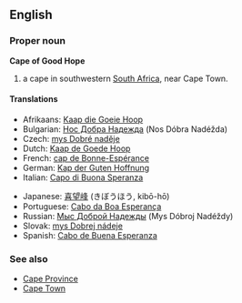 ==English==

===Proper noun===
'''Cape of Good Hope'''

# a cape in southwestern [[South Africa]], near Cape Town.

====Translations====
{{top}}
*Afrikaans: [[Kaap die Goeie Hoop]]
*Bulgarian: [[Нос Добра Надежда]] (Nos Dóbra Nadéžda) {{m}}
*Czech: [[mys Dobré naděje]] {{m}}
*Dutch: [[Kaap de Goede Hoop]]
*French: [[cap de Bonne-Espérance]] {{m}}
*German: [[Kap der Guten Hoffnung]] {{n}}
*Italian: [[Capo di Buona Speranza]] {{m}}
{{mid}}
*Japanese: [[喜望峰]] (きぼうほう, kibō-hō)
*Portuguese: [[Cabo da Boa Esperança]] {{m}}
*Russian: [[Мыс Доброй Надежды]] (Mys Dóbroj Nadéždy) {{m}}
*Slovak: [[mys Dobrej nádeje]] {{m}}
*Spanish: [[Cabo de Buena Esperanza]] {{m}}
{{bottom}}

===See also===
*[[Cape Province]]
*[[Cape Town]]